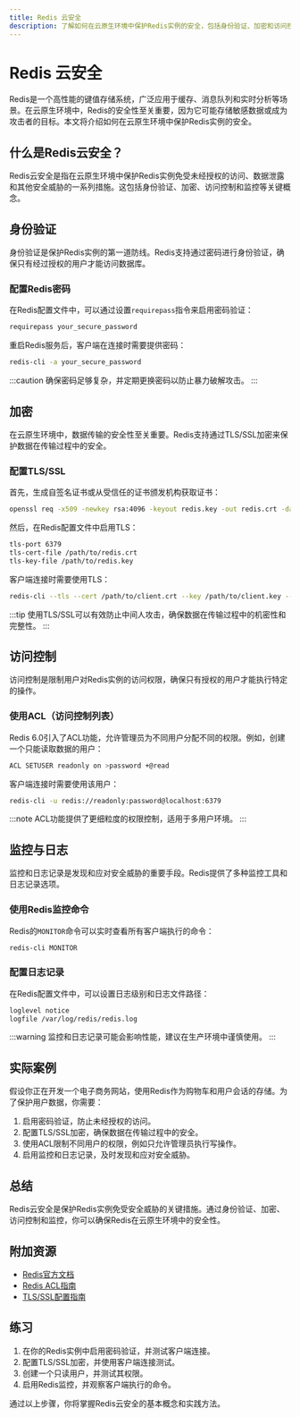 ```yaml
---
title: Redis 云安全
description: 了解如何在云原生环境中保护Redis实例的安全，包括身份验证、加密和访问控制等关键概念。
---
```


# Redis 云安全

Redis是一个高性能的键值存储系统，广泛应用于缓存、消息队列和实时分析等场景。在云原生环境中，Redis的安全性至关重要，因为它可能存储敏感数据或成为攻击者的目标。本文将介绍如何在云原生环境中保护Redis实例的安全。

## 什么是Redis云安全？

Redis云安全是指在云原生环境中保护Redis实例免受未经授权的访问、数据泄露和其他安全威胁的一系列措施。这包括身份验证、加密、访问控制和监控等关键概念。

## 身份验证

身份验证是保护Redis实例的第一道防线。Redis支持通过密码进行身份验证，确保只有经过授权的用户才能访问数据库。

### 配置Redis密码

在Redis配置文件中，可以通过设置`requirepass`指令来启用密码验证：

```bash
requirepass your_secure_password
```

重启Redis服务后，客户端在连接时需要提供密码：

```bash
redis-cli -a your_secure_password
```

:::caution
确保密码足够复杂，并定期更换密码以防止暴力破解攻击。
:::

## 加密

在云原生环境中，数据传输的安全性至关重要。Redis支持通过TLS/SSL加密来保护数据在传输过程中的安全。

### 配置TLS/SSL

首先，生成自签名证书或从受信任的证书颁发机构获取证书：

```bash
openssl req -x509 -newkey rsa:4096 -keyout redis.key -out redis.crt -days 365 -nodes
```

然后，在Redis配置文件中启用TLS：

```bash
tls-port 6379
tls-cert-file /path/to/redis.crt
tls-key-file /path/to/redis.key
```

客户端连接时需要使用TLS：

```bash
redis-cli --tls --cert /path/to/client.crt --key /path/to/client.key --cacert /path/to/ca.crt
```

:::tip
使用TLS/SSL可以有效防止中间人攻击，确保数据在传输过程中的机密性和完整性。
:::

## 访问控制

访问控制是限制用户对Redis实例的访问权限，确保只有授权的用户才能执行特定的操作。

### 使用ACL（访问控制列表）

Redis 6.0引入了ACL功能，允许管理员为不同用户分配不同的权限。例如，创建一个只能读取数据的用户：

```bash
ACL SETUSER readonly on >password +@read
```

客户端连接时需要使用该用户：

```bash
redis-cli -u redis://readonly:password@localhost:6379
```

:::note
ACL功能提供了更细粒度的权限控制，适用于多用户环境。
:::

## 监控与日志

监控和日志记录是发现和应对安全威胁的重要手段。Redis提供了多种监控工具和日志记录选项。

### 使用Redis监控命令

Redis的`MONITOR`命令可以实时查看所有客户端执行的命令：

```bash
redis-cli MONITOR
```

### 配置日志记录

在Redis配置文件中，可以设置日志级别和日志文件路径：

```bash
loglevel notice
logfile /var/log/redis/redis.log
```

:::warning
监控和日志记录可能会影响性能，建议在生产环境中谨慎使用。
:::

## 实际案例

假设你正在开发一个电子商务网站，使用Redis作为购物车和用户会话的存储。为了保护用户数据，你需要：

1. 启用密码验证，防止未经授权的访问。
2. 配置TLS/SSL加密，确保数据在传输过程中的安全。
3. 使用ACL限制不同用户的权限，例如只允许管理员执行写操作。
4. 启用监控和日志记录，及时发现和应对安全威胁。

## 总结

Redis云安全是保护Redis实例免受安全威胁的关键措施。通过身份验证、加密、访问控制和监控，你可以确保Redis在云原生环境中的安全性。

## 附加资源

- [Redis官方文档](https://redis.io/documentation)
- [Redis ACL指南](https://redis.io/topics/acl)
- [TLS/SSL配置指南](https://redis.io/topics/encryption)

## 练习

1. 在你的Redis实例中启用密码验证，并测试客户端连接。
2. 配置TLS/SSL加密，并使用客户端连接测试。
3. 创建一个只读用户，并测试其权限。
4. 启用Redis监控，并观察客户端执行的命令。

通过以上步骤，你将掌握Redis云安全的基本概念和实践方法。